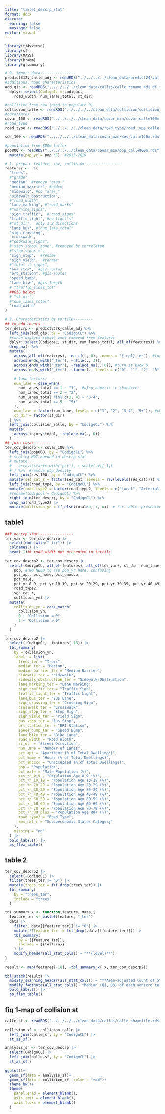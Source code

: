 ```yaml
---
title: "table1_descrp_stat"
format: docx
execute: 
  warning: false
  message: false
editor: visual
---
```


```r
library(tidyverse)
library(sf)
library(MASS)
library(broom)
library(gtsummary)

# 0. import data----------------
predict312k_calle_adj <- readRDS("../../../../clean_data/predict24/calle_predict24_1519adj.rds")
#additional road characteristics
add_gis <- readRDS("../../../../clean_data/calles/calle_rename_adj_df.rds") %>% 
  dplyr::select(CodigoCL = codigocl,
    road_width, num_lanes_total, st_dir) 

#collision from raw (need to populate 0)
collision_calle <- readRDS("../../../../clean_data/collision/collision_calle_df.rds")
#covariates
covar_100 <- readRDS("../../../../clean_data/covar_mzn/covar_calle100m.rds")
#road_type
road_type <- readRDS("../../../../clean_data/road_type/road_type_calle.rds")

ses_100 <- readRDS("../../../../clean_data/covar_mzn/ses_calle100m.rds")

#population from 800m buffer
pop800 <- readRDS("../../../../clean_data/covar_mzn/pop_calle800m.rds") %>% 
  mutate(pop_yr = pop *5)  #2015-2019
```

```r
# 1. prepare feature, cov, collision-----------------
features <-  c(
  "trees",
  #"grade",
  "median", #remove "area_"
  "median_barrier", #added
  "sidewalk", #no "area_"
  "sidewalk_obstruction",
  #"road_width",
  "lane_marking", #"road_marks"
  #"warning_signs",
  "sign_traffic",  #"road_signs"
  "traffic_light", #no light"s"
  #"st_dir",  only 1,2 directions
  "lane_bus", #"num_lane_total"
  "sign_crossing",
  "crosswalk",
  #"pedxwalk_signs",
  #"sign_school_zone", #removed bc correlated
  #"stop_signs_v",
  "sign_stop",  #rename
  "sign_yield",  #rename
  #"total_st_signs",
  "bus_stop",  #gis-routes
  "brt_station", #gis-routes
  "speed_bump",
  "lane_bike", #gis-length
  # "traffic_fines_tot"
  ##GIS below:
  # "st_dir",
  #"num_lanes_total",
  "road_width"
)

# 2. Characteristics by tertile---------
## to add counts -----
ter_descrp <- predict312k_calle_adj %>% 
  left_join(add_gis, by = "CodigoCL") %>% 
  #rerun because school zone removed from features
  dplyr::select(CodigoCL, st_dir, num_lanes_total, all_of(features)) %>% 
  drop_na() %>% 
  mutate(
    across(all_of(features), ~na_if(., 0), .names = "{.col}_ter"), #turn to NA so that it doesn't get computed
    across(ends_with("_ter"), ~ntile(., 3)),
    across(ends_with("_ter"), ~replace_na(., 0)), #turn it back 0
    across(ends_with("_ter"), ~factor(., levels = c("0", "1", "2", "3"))), #*change level  for descrp stat** 
    
    # lane factors:
    num_lane = case_when(
      num_lanes_total == 1 ~ "1",  #also numeric -> character
      num_lanes_total == 2 ~ "2",
      num_lanes_total %in% c(3, 4) ~ "3-4",
      num_lanes_total >= 5 ~ "5+"
    ),
    num_lane = factor(num_lane, levels = c("1", "2", "3-4", "5+")), #change level  for descrp stat 
    st_dir = factor(st_dir)
  ) %>% 
  left_join(collision_calle, by = "CodigoCL") %>% 
  mutate(
    across(injury:total, ~replace_na(., 0))
  )
## join covar --------
ter_cov_descrp <- covar_100 %>%
  left_join(pop800, by = "CodigoCL") %>% 
  # scaling NOT needed in descrp stat
  # mutate(
  #   across(starts_with("pct"), ~ scale(.x)[,1])
  # ) %>%  #remove pop_density
  left_join(ses_100, by = "CodigoCL") %>% 
  mutate(ses_cat_r = factor(ses_cat, levels = rev(levels(ses_cat)))) %>% 
  left_join(road_type, by = "CodigoCL") %>% 
  mutate(road_type2 = factor(road_type2, levels = c("Local", "Arterial", "Collector", "Other"))) %>% 
  #rename(codigocl = CodigoCL) %>% 
  right_join(ter_descrp, by = "CodigoCL") %>% 
  drop_na(road_type2) |> 
  mutate(collision_yn = if_else(total>0, 1, 0))  # for table1 presented by outcome
```

## table1
```r
### descrp stat ---------------
ter_var <- ter_cov_descrp |> 
  select(ends_with("_ter")) |> 
  colnames() |> 
  head(-1)## road_width not presented in tertile

ter_cov_descrp2 <- ter_cov_descrp |>  
  select(CodigoCL, all_of(features), all_of(ter_var), st_dir, num_lane, 
    pop, # NO NEED to use pop_yr here, confusing 
    pct_apt, pct_home, pct_unoccu, 
    pct_male, 
    pct_yr_0_9, pct_yr_10_19, pct_yr_20_29, pct_yr_30_39, pct_yr_40_49, pct_yr_50_59, pct_yr_60_69, pct_yr_70_79, pct_yr_80_plus, #20-29 included here, not in model
    road_type2, 
    ses_cat_r,
    collision_yn) |> 
  mutate(
    collision_yn = case_match(
      collision_yn,
      0 ~ "Collision = 0",
      1 ~ "Collision > 0"
    )
  ) 

ter_cov_descrp2 |>
  select(-CodigoCL, -features[-18]) |> 
  tbl_summary(
    by = collision_yn,
    label  = list(
      trees_ter = "Trees",
      median_ter = "Median",
      median_barrier_ter = "Median Barrier",
      sidewalk_ter = "Sidewalk",
      sidewalk_obstruction_ter = "Sidewalk Obstruction",
      lane_marking_ter = "Lane Marking",
      sign_traffic_ter = "Traffic Sign",
      traffic_light_ter = "Traffic Light",
      lane_bus_ter = "Bus Lane",
      sign_crossing_ter = "Crossing Sign",
      crosswalk_ter = "Crosswalk",
      sign_stop_ter = "Stop Sign",
      sign_yield_ter = "Yield Sign",
      bus_stop_ter = "Bus Stop",
      brt_station_ter = "BRT Station",
      speed_bump_ter = "Speed Bump",
      lane_bike_ter = "Bike Lane",
      road_width = "Road Width",
      st_dir = "Street Direction",
      num_lane = "Number of Lanes",
      pct_apt = "Apartment (% of Total Dwellings)",
      pct_home = "House (% of Total Dwellings)",
      pct_unoccu = "Unoccupied (% of Total Dwellings)",
      pop = "Population",
      pct_male = "Male Population (%)",
      pct_yr_0_9 = "Population Age 0-9 (%)",
      pct_yr_10_19 = "Population Age 10-19 (%)",
      pct_yr_20_29 = "Population Age 20-29 (%)",
      pct_yr_30_39 = "Population Age 30-39 (%)",
      pct_yr_40_49 = "Population Age 40-49 (%)",
      pct_yr_50_59 = "Population Age 50-59 (%)",
      pct_yr_60_69 = "Population Age 60-69 (%)",
      pct_yr_70_79 = "Population Age 70-79 (%)",
      pct_yr_80_plus = "Population Age 80+ (%)",
      road_type2 = "Road Type",
      ses_cat_r = "Socioeconomic Status Category"
    ),
    missing = "no"
  ) |> 
  bold_labels() |> 
  as_flex_table() 
```

## table 2
```r

ter_cov_descrp2 |> 
  select(-CodigoCL) |> 
  filter(trees_ter != "0") |>
  mutate(trees_ter = fct_drop(trees_ter)) |> 
  tbl_summary(
    by = "trees_ter",
    include = "trees"
  ) 

tbl_summary_x <- function(feature, data){
  feature_ter <- paste0(feature, "_ter")
  data |> 
    filter(.data[[feature_ter]] != "0") |> 
    mutate(!!feature_ter := fct_drop(.data[[feature_ter]])) |> 
    tbl_summary(
      by = {{feature_ter}},
      include = {{feature}}
    ) |> 
    modify_header(all_stat_cols() ~ "**{level}**") 
}

result <- map(features[-18], ~tbl_summary_x(.x, ter_cov_descrp2))

tbl_stack(result) |> 
  modify_spanning_header(all_stat_cols() ~ "**Area-adjusted Count of Street Features**") |> 
  modify_footnote(all_stat_cols()~ "Median (Q1, Q3) of each nonzero tertile") |> 
  bold_labels() |> 
  as_flex_table()
```

## fig 1-map of collision st
```r
calle_sf <- readRDS("../../../../clean_data/calles/calle_shapefile.rds")

collision_sf <- collision_calle |> 
  left_join(calle_sf, by = "CodigoCL") |> 
  st_as_sf()

analysis_sf <- ter_cov_descrp |> 
  select(CodigoCL) |> 
  left_join(calle_sf, by = "CodigoCL") |> 
  st_as_sf()

ggplot()+
  geom_sf(data = analysis_sf)+
  geom_sf(data = collision_sf, color = "red")+
  theme_bw()+
  theme(
    panel.grid = element_blank(),
    axis.text = element_blank(),
    axis.ticks = element_blank()
  )
```